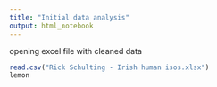 ```yaml
---
title: "Initial data analysis"
output: html_notebook
---
```


opening excel file with cleaned data
```r
read.csv("Rick Schulting - Irish human isos.xlsx")
lemon
```

